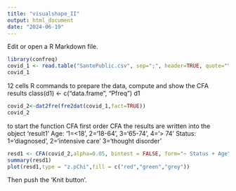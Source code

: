 ```yaml
---
title: "visualshape_II"
output: html_document
date: "2024-06-19"
---
```

Edit or open a R Markdown file.
```r
library(confreq)
covid_1 <- read.table("SantePublic.csv", sep=";", header=TRUE, quote="\"")
covid_1
```
12 cells
R commands to prepare the data,
compute and show the CFA results
class(d1) <- c("data.frame", "Pfreq")
d1

```r
covid_2<-dat2fre(fre2dat(covid_1,fact=TRUE))
covid_2
```
to start the function CFA
first order CFA
the results are written into the object 'result1'
Age: '1=<18', 2='18-64', 3='65-74', 4='> 74'
Status: 1='diagnosed', 2='intensive care' 3='thought disorder'

```r

resd1 <- CFA(covid_2,alpha=0.05, bintest = FALSE, form="~ Status + Age")
summary(resd1)
plot(resd1,type = "z.pChi",fill = c("red","green","grey"))
```

Then push the 'Knit button'.